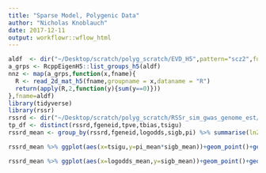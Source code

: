 ```yaml
---
title: "Sparse Model, Polygenic Data"
author: "Nicholas Knoblauch"
date: 2017-12-11
output: workflowr::wflow_html
---
```






```r
aldf  <- dir("~/Desktop/scratch/polyg_scratch/EVD_H5",pattern="scz2",full.names = T)[1]
a_grps <- RcppEigenH5::list_groups_h5(aldf)
nnz <- map(a_grps,function(x,fname){
  R <- read_2d_mat_h5(fname,groupname = x,dataname = "R")
  return(apply(R,2,function(y){sum(y==0)}))
},fname=aldf)
library(tidyverse)
library(rssr)
rssrd <- dir("~/Desktop/scratch/polyg_scratch/RSSr_sim_gwas_genome_est/",full.names = T) %>% map_df(read_delim,delim="\t") %>% mutate(pi=calc_pi(logodds))
tp_df <- distinct(rssrd,fgeneid,tpve,tbias,tsigu)
rssrd_mean <- group_by(rssrd,fgeneid,logodds,sigb,pi) %>% summarise(lnZ=sum(lnZ),pve_mean=mean(pve)) %>% ungroup() %>% group_by(fgeneid) %>% mutate(w=normalizeLogWeights(lnZ)) %>% summarise(logodds_mean=sum(logodds*w),sigb_mean=sum(sigb*w),pi_mean=sum(pi*w),pve_mean=sum(pve_mean*w)) %>% ungroup() %>% inner_join(tp_df)

```



```r
rssrd_mean %>% ggplot(aes(x=tsigu,y=pi_mean*sigb_mean))+geom_point()+geom_smooth(method="lm")+geom_abline(slope=1,intercept=0)
```

```r
rssrd_mean %>% ggplot(aes(x=logodds_mean,y=sigb_mean))+geom_point()+geom_smooth(method="lm")
```




